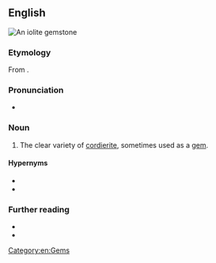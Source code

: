==English==
[[File:Iolite.JPG|right|thumb|An '''iolite''' gemstone]]
{{wikipedia|Cordierite}}

===Etymology===
From {{uder|en|grc|ἴον||violet}}{{suffix|en||lite}}.

===Pronunciation===
* {{audio-IPA|en|En-iolite.ogg|/ˈaɪəˌlaɪt/}}

===Noun===
{{en-noun|~}}

# {{lb|en|[[gemology]]}} The clear variety of [[cordierite]], sometimes used as a [[gem]].

====Hypernyms====
* {{l|en|cordierite}}
* {{l|en|dichroite}}

===Further reading===
* {{R:WebMineral}}
* {{R:mindat}}

[[Category:en:Gems]]